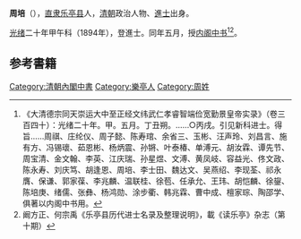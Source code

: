 '''周培'''（{{bd|?||?|}}），[[直隶|直隶]][[乐亭县|乐亭县]]人，[[清朝|清朝]]政治人物、[[進士|進士]]出身。

[[光绪|光绪]]二十年甲午科（1894年），登進士。同年五月，授[[内阁中书|内阁中书]]<ref>《大清德宗同天崇运大中至正经文纬武仁孝睿智端俭宽勤景皇帝实录》（卷三百四十）：光绪二十年。甲。五月。丁丑朔。……○丙戌。引见新科进士。得旨……周祺、庄纶仪、周子懿、陈寿琯、余省三、玉彬、汪声玲、刘昌言、施有方、冯锡瓌、茹恩彬、杨炳震、孙锵、叶泰椿、单溥元、胡汝霖、谭先节、周宝清、金文翰、李英、江庆瑞、孙星煜、文溥、黄凤岐、容益光、佟文政、陈永寿、刘庆笃、胡逢恩、周培、李士田、魏达文、吴燕绍、李现荃、祁永膺、保谦、郭家葆、李兆麟、温联桂、徐苞、任承允、王玮、胡恺麟、徐鋆、陈培庚、绪儒、张彝、杨鸿勋、涂步衢、韩兆霖、曹中成、檀家琮、陶邵学、俱著以内阁中书用。</ref><ref>阚方正、何宗禹《乐亭县历代进士名录及整理说明》，載《读乐亭》杂志（第十期）</ref>。

== 参考書籍 ==
{{reflist|2}}
{{清朝人物小作品}}
{{光緒二十年甲午恩科殿試金榜}}
{{DEFAULTSORT:Zhou周}}
[[Category:清朝內閣中書|Category:清朝內閣中書]]
[[Category:樂亭人|Category:樂亭人]]
[[Category:周姓|Category:周姓]]